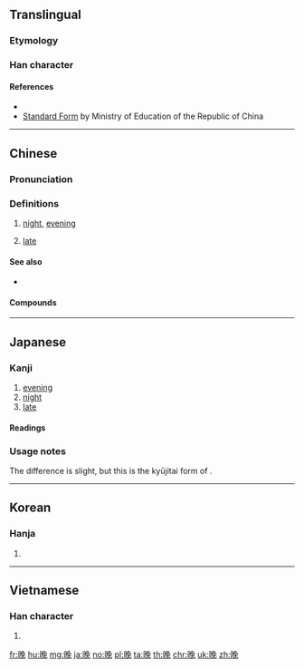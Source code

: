 {{rfc}}
{{also|晩|睌}}
{{character info/new|image=gw u665a.svg}}
==Translingual==

===Etymology===
{{rfe|lang=cmn}}

===Han character===
{{Han char|rn=72|rad=日|as=07|sn=11|four=67016|canj=ANAU|ids=⿰日免}}

====References====
* {{Han ref|kx=0495.340|dkj=13940|dj=0861.210|hdz=21514.040|uh=665A|ud=26202|bh=B1DF|bd=45535}}
* [http://stroke-order.learningweb.moe.edu.tw/characterQueryResult.do?word=%E6%99%9A Standard Form] by Ministry of Education of the Republic of China

----

==Chinese==
{{zh-forms}}

===Pronunciation===
{{zh-pron
|m=wǎn
|ma=y
|c=maan5,maan5-1
|h=pfs=ván
|md=
|mn=boán/mńg
|mn_note=boán - literary; mńg - vernacular
|w=3me,3hhue
|mc=y
|oc=y
|cat=n,a
}}

===Definitions===
{{zh-hanzi}}

# [[night]], [[evening]]
#: {{zh-x|晚上|evening}}
# [[late]]

====See also====
* {{zh-l|夜}}

====Compounds====
{{der5
|{{zh-l|晚安}}
|{{zh-l|晚班}}
|{{zh-l|晚班兒}}
|{{zh-l|晚報}}
|{{zh-l|晚輩}}
|{{zh-l|晚餐}}
|{{zh-l|晚場}}
|{{zh-l|晚車}}
|{{zh-l|晚春}}
|{{zh-l|晚稻}}
|{{zh-l|晚點}}
|{{zh-l|晚飯}}
|{{zh-l|晚會}}
|{{zh-l|晚婚}}
|{{zh-l|晚間}}
|{{zh-l|晚節}}
|{{zh-l|晚近}}
|{{zh-l|晚景}}
|{{zh-l|晚境}}
|{{zh-l|晚禮服}}
|{{zh-l|晚戀}}
|{{zh-l|晚年}}
|{{zh-l|晚期}}
|{{zh-l|晚秋}}
|{{zh-l|晚秋作物}}
|{{zh-l|晚晌}}
|{{zh-l|晚上}}
|{{zh-l|晚生}}
|{{zh-l|晚世}}
|{{zh-l|晚熟}}
|{{zh-l|晚霜}}
|{{zh-l|晚霞}}
|{{zh-l|晚學}}
|{{zh-l|晚宴}}
|{{zh-l|晚育}}
|{{zh-l|晚照}}
}}

{{zh-cat|Beginning}}

----

==Japanese==
{{ja-forms|[[晩]]|晚|晚}}

===Kanji===
{{ja-kanji|grade=uc|rs=日07}}

# [[evening]]
# [[night]]
# [[late]]

====Readings====
{{ja-readings
|on=[[ばん]] (ban)
|kun=[[くれ]] (kure), [[おそい|おそ-い]] ([[晚い|晚-い]], oso-i)
}}

===Usage notes===
The difference is slight, but this is the kyūjitai form of {{ja-l|晩}}.

----

==Korean==

===Hanja===
{{ko-hanja|hangeul=만|eumhun=|mr=man|y=man}}

# {{defn|lang=ko|sort=日07}}

----

==Vietnamese==

===Han character===
{{vi-hantu|[[vãn]], [[muộn]]|rs=日07}}

# {{defn|lang=vi|sort=日07}}

[[fr:晚]]
[[hu:晚]]
[[mg:晚]]
[[ja:晚]]
[[no:晚]]
[[pl:晚]]
[[ta:晚]]
[[th:晚]]
[[chr:晚]]
[[uk:晚]]
[[zh:晚]]